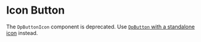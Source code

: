 
<Meta title="Components/Icon Button" />

# Icon Button

The `DpButtonIcon` component is deprecated.
Use [`DpButton` with a standalone icon](?path=/story/components-button--only-icon) instead.
